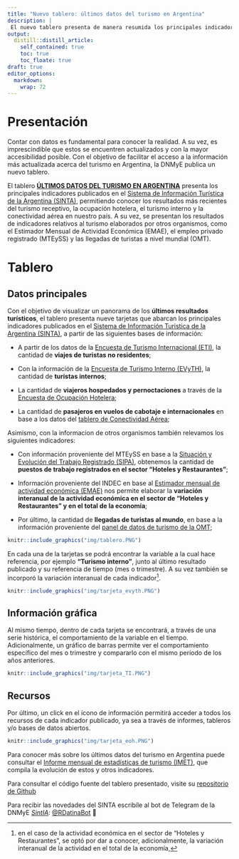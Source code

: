 ```yaml
---
title: "Nuevo tablero: últimos datos del turismo en Argentina"
description: |
 El nuevo tablero presenta de manera resumida los principales indicadores publicados en el SINTA e indicadores seleccionados de otros organismos, que dan a conocer los resultados más recientes del turismo en Argentina y a nivel mundial.
output:
  distill::distill_article:
    self_contained: true
    toc: true
    toc_floate: true
draft: true    
editor_options: 
  markdown: 
    wrap: 72
---
```


# Presentación

Contar con datos es fundamental para conocer la realidad. A su vez, es imprescindible que estos se encuentren actualizados y con la mayor accesibilidad posible. Con el objetivo de facilitar el acceso a la información más actualizada acerca del turismo en Argentina, la DNMyE publica un nuevo tablero.

El tablero [**ÚLTIMOS DATOS DEL TURISMO EN ARGENTINA**](https://tableros.yvera.tur.ar/tablero_ultimos_datos){target=”_blank”} presenta los principales indicadores publicados en el [Sistema de Información Turística de la Argentina (SINTA)](https://www.yvera.tur.ar/sinta/){target=”_blank”}, permitiendo conocer los resultados más recientes del turismo receptivo, la ocupación hotelera, el turismo interno y la conectividad aérea en nuestro país. A su vez, se presentan los resultados de indicadores relativos al turismo elaborados por otros organismos,  como el Estimador Mensual de Actividad Económica (EMAE), el empleo privado registrado (MTEySS) y las llegadas de turistas a nivel mundial (OMT).  


# Tablero

## Datos principales

Con el objetivo de visualizar un panorama de los **últimos resultados turísticos**, el tablero presenta nueve tarjetas que abarcan los principales indicadores publicados en el [Sistema de Información Turistica de la Argentina (SINTA)](https://www.yvera.tur.ar/sinta/), a partir de las siguientes bases de información:

-   A partir de los datos de la [Encuesta de Turismo Internacional (ETI)](https://tableros.yvera.tur.ar/internacional.html), la cantidad de **viajes de turistas no residentes**;

-   Con la información de la [Encuesta de Turismo Interno (EVyTH)](https://tableros.yvera.tur.ar/interno.html), la cantidad de **turistas internos**; 

-   La cantidad de **viajeros hospedados y pernoctaciones** a través de la [Encuesta de Ocupación Hotelera](https://tableros.yvera.tur.ar/eoh.html);

-   La cantidad de **pasajeros en vuelos de cabotaje e internacionales** en base a los datos del [tablero de Conectividad Aérea](https://tableros.yvera.tur.ar/conectividad/);

Asimismo, con la informacion de otros organismos también relevamos los siguientes indicadores: 

-   Con información proveniente del MTEySS en base a la [Situación y Evolución del Trabajo Registrado (SIPA)](https://www.argentina.gob.ar/trabajo/estadisticas), obtenemos la cantidad de **puestos de trabajo registrados en el sector "Hoteles y Restaurantes"**;

-   Información proveniente del INDEC en base al [Estimador mensual de actividad económica (EMAE)](https://www.indec.gob.ar/indec/web/Nivel4-Tema-3-9-48) nos permite elaborar la **variación interanual de la actividad económica en el sector de "Hoteles y Restaurantes" y en el total de la economía**;

-   Por último, la cantidad de **llegadas de turistas al mundo**, en base a la información proveniente del [panel de datos de turismo de la OMT](https://www.unwto.org/tourism-data/global-and-regional-tourism-performance);


```r
knitr::include_graphics("img/tablero.PNG")
```


En cada una de la tarjetas se podrá encontrar la variable a la cual hace referencia, por ejemplo **"Turismo interno"**, junto al último resultado publicado y su referencia de tiempo (mes o trimestre). A su vez también se incorporó la variación interanual de cada indicador[^var_emae].

[^var_emae]: en el caso de la actividad económica en el sector de "Hoteles y Restaurantes", se optó por dar a conocer, adicionalmente, la variación interanual de la actividad en el total de la economía,

```r
knitr::include_graphics("img/tarjeta_evyth.PNG")
```



## Información gráfica

Al mismo tiempo, dentro de cada tarjeta se encontrará, a través de una serie histórica, el comportamiento de la variable en el tiempo. Adicionalmente, un gráfico de barras permite ver el comportamiento específico del mes o trimestre y compararlo con el mismo período de los años anteriores.

```r
knitr::include_graphics("img/tarjeta_TI.PNG")
```

## Recursos

Por último, un click en el ícono de información permitirá acceder a todos los recursos de cada indicador publicado, ya sea a través de informes, tableros y/o bases de datos abiertos. 


```r
knitr::include_graphics("img/tarjeta_eoh.PNG")
```

Para conocer más sobre los últimos datos del turismo en Argentina puede consultar el  [Informe mensual de estadísticas de turismo (IMET)](https://biblioteca.yvera.tur.ar/coyuntura.html){target=”_blank”}, que compila la evolución de estos y otros indicadores.

Para consultar el código fuente del tablero presentado, visite su [repositorio de Github](https://github.com/dnme-minturdep/tablero_ultimos_datos){target=”_blank”}



::: {.infobox}
Para recibir las novedades del SINTA escribíle al bot de Telegram de la DNMyE <a href='https://bitacora.yvera.tur.ar/posts/2022-09-08-sintia/' target='_blank'>*SintIA*</a>: <a href='https://t.me/RDatinaBot' target='_blank'>@RDatinaBot</a> 🤖
:::
   